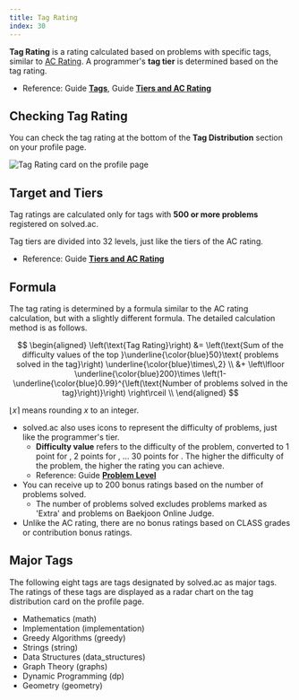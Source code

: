 ```yaml
---
title: Tag Rating
index: 30
---
```


**Tag Rating** is a rating calculated based on problems with specific tags, similar to [AC Rating](/en/stats/ac-rating). A programmer's **tag tier** is determined based on the tag rating.

- Reference: Guide [**Tags**](/en/problem/tag), Guide [**Tiers and AC Rating**](/en/stats/ac-rating)

## Checking Tag Rating

You can check the tag rating at the bottom of the **Tag Distribution** section on your profile page.

![Tag Rating card on the profile page](/stats/tag-rating-card-en.png)

## Target and Tiers

Tag ratings are calculated only for tags with **500 or more problems** registered on solved.ac.

Tag tiers are divided into 32 levels, just like the tiers of the AC rating.

- Reference: Guide [**Tiers and AC Rating**](/en/stats/ac-rating)

## Formula

The tag rating is determined by a formula similar to the AC rating calculation, but with a slightly different formula. The detailed calculation method is as follows.

$$
\begin{aligned}
\left(\text{Tag Rating}\right) &= \left(\text{Sum of the difficulty values of the top }\underline{\color{blue}50}\text{ problems solved in the tag}\right) \underline{\color{blue}\times\,2} \\
&+  \left\lfloor \underline{\color{blue}200}\times \left(1-\underline{\color{blue}0.99}^{\left(\text{Number of problems solved in the tag}\right)}\right) \right\rceil \\
\end{aligned}
$$

$\left\lfloor x \right\rceil$ means rounding $x$ to an integer.

- solved.ac also uses icons to represent the difficulty of problems, just like the programmer's tier.
    - **Difficulty value** refers to the difficulty of the problem, converted to 1 point for <Tier t={1} />, 2 points for <Tier t={2} />, &hellip; 30 points for <Tier t={30} />. The higher the difficulty of the problem, the higher the rating you can achieve.
    - Reference: Guide [**Problem Level**](/en/problem/level)
- You can receive up to 200 bonus ratings based on the number of problems solved.
    - The number of problems solved excludes problems marked as 'Extra' and <Tier t={0} locked /> problems on Baekjoon Online Judge.
- Unlike the AC rating, there are no bonus ratings based on CLASS grades or contribution bonus ratings.

## Major Tags

The following eight tags are tags designated by solved.ac as major tags. The ratings of these tags are displayed as a radar chart on the tag distribution card on the profile page.

- Mathematics (math)
- Implementation (implementation)
- Greedy Algorithms (greedy)
- Strings (string)
- Data Structures (data_structures)
- Graph Theory (graphs)
- Dynamic Programming (dp)
- Geometry (geometry)

